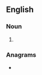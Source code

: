 ==English==

===Noun===
{{head|en|noun form}}

# {{plural of|affirmer|lang=en}}

===Anagrams===
* {{anagrams|en|a=aeffimrrs|reaffirms}}